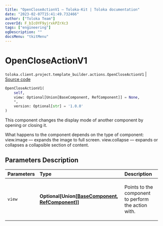 ```yaml
---
title: "OpenCloseActionV1 — Toloka-Kit | Toloka documentation"
date: "2023-02-07T15:41:49.732466"
author: ["Toloka Team"]
coverId: F_bIcOYF9yjrxkPZrXc3
tags: ["engineering"]
ogDescription: ""
docsMenu: "tkitMenu"
---
```


# OpenCloseActionV1
`toloka.client.project.template_builder.actions.OpenCloseActionV1` | [Source code](https://github.com/Toloka/toloka-kit/blob/v1.1.3/src/client/project/template_builder/actions.py#L91)

```python
OpenCloseActionV1(
    self,
    view: Optional[Union[BaseComponent, RefComponent]] = None,
    *,
    version: Optional[str] = '1.0.0'
)
```

This component changes the display mode of another component by opening or closing it.

What happens to the component depends on the type of component:
    view.image — expands the image to full screen.
    view.collapse — expands or collapses a collapsible section of content.

## Parameters Description

| Parameters | Type | Description |
| :----------| :----| :-----------|
`view`|**Optional\[Union\[[BaseComponent](/docs-new/toloka-kit/reference/toloka.client.project.template_builder.base.BaseComponent), [RefComponent](/docs-new/toloka-kit/reference/toloka.client.project.template_builder.base.RefComponent)\]\]**|<p>Points to the component to perform the action with.</p>
